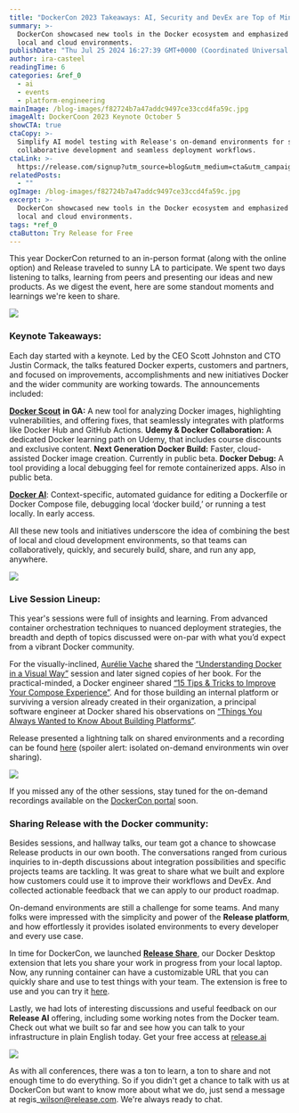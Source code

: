 ```yaml
---
title: "DockerCon 2023 Takeaways: AI, Security and DevEx are Top of Mind"
summary: >-
  DockerCon showcased new tools in the Docker ecosystem and emphasized a move to
  local and cloud environments.
publishDate: "Thu Jul 25 2024 16:27:39 GMT+0000 (Coordinated Universal Time)"
author: ira-casteel
readingTime: 6
categories: &ref_0
  - ai
  - events
  - platform-engineering
mainImage: /blog-images/f82724b7a47addc9497ce33ccd4fa59c.jpg
imageAlt: DockerCoon 2023 Keynote October 5
showCTA: true
ctaCopy: >-
  Simplify AI model testing with Release's on-demand environments for secure,
  collaborative development and seamless deployment workflows.
ctaLink: >-
  https://release.com/signup?utm_source=blog&utm_medium=cta&utm_campaign=blog-cta&utm_content=dockercon-2023-takeaways-ai-security-and-devex-are-top-of-mind
relatedPosts:
  - ""
ogImage: /blog-images/f82724b7a47addc9497ce33ccd4fa59c.jpg
excerpt: >-
  DockerCon showcased new tools in the Docker ecosystem and emphasized a move to
  local and cloud environments.
tags: *ref_0
ctaButton: Try Release for Free
---
```


This year DockerCon returned to an in-person format (along with the online option) and Release traveled to sunny LA to participate. We spent two days listening to talks, learning from peers and presenting our ideas and new products. As we digest the event, here are some standout moments and learnings we're keen to share.

![](/blog-images/13b906b70d214ca3f28af18356bd120f.jpeg)

### **Keynote Takeaways:**

Each day started with a keynote. Led by the CEO Scott Johnston and CTO Justin Cormack, the talks featured Docker experts, customers and partners, and focused on improvements, accomplishments and new initiatives Docker and the wider community are working towards. The announcements included:

[**Docker Scout**](https://www.docker.com/products/docker-scout/) **in GA:** A new tool for analyzing Docker images, highlighting vulnerabilities, and offering fixes, that seamlessly integrates with platforms like Docker Hub and GitHub Actions.
**Udemy & Docker Collaboration:** A dedicated Docker learning path on Udemy, that includes course discounts and exclusive content.
**Next Generation Docker Build:** Faster, cloud-assisted Docker image creation. Currently in public beta.
**Docker Debug:** A tool providing a local debugging feel for remote containerized apps. Also in public beta.

[**Docker AI**](https://www.docker.com/ai-early-access-program/): Context-specific, automated guidance for editing a Dockerfile or Docker Compose file, debugging local ‘docker build,’ or running a test locally. In early access.

All these new tools and initiatives underscore the idea of combining the best of local and cloud development environments, so that teams can collaboratively, quickly, and securely build, share, and run any app, anywhere.

![](/blog-images/87705afc739ade1f37e4154fa553bdfa.jpeg)

### **Live Session Lineup:**

This year's sessions were full of insights and learning. From advanced container orchestration techniques to nuanced deployment strategies, the breadth and depth of topics discussed were on-par with what you’d expect from a vibrant Docker community.

For the visually-inclined, [Aurélie Vache](https://www.dockercon.com/2023/speaker/895940/aur%C3%A9lie-vache) shared the [“Understanding Docker in a Visual Way”](https://www.dockercon.com/2023/session/1736615/understanding-docker-in-a-visual-way) session and later signed copies of her book. For the practical-minded, a Docker engineer shared [“15 Tips & Tricks to Improve Your Compose Experience”](https://www.dockercon.com/2023/session/1736584/15-tips-tricks-to-improve-your-compose-experience). And for those building an internal platform or surviving a version already created in their organization, a principal software engineer at Docker shared his observations on [“Things You Always Wanted to Know About Building Platforms”](https://www.dockercon.com/2023/session/1736606/things-you-always-wanted-to-know-about-building-platforms).

Release presented a lightning talk on shared environments and a recording can be found [here](https://vimeo.com/872652454?utm_source=blog&utm_medium=blog&utm_campaign=dockercon23) (spoiler alert: isolated on-demand environments win over sharing).  

![](/blog-images/e10ea90a0ba21c35cdd749a6b726255a.jpeg)

If you missed any of the other sessions, stay tuned for the on-demand recordings available on the [DockerCon portal](https://www.dockercon.com/2023) soon.

### **Sharing Release with the Docker community:**

Besides sessions, and hallway talks, our team got a chance to showcase Release products in our own booth. The conversations ranged from curious inquiries to in-depth discussions about integration possibilities and specific projects teams are tackling. It was great to share what we built and explore how customers could use it to improve their workflows and DevEx. And collected actionable feedback that we can apply to our product roadmap.

On-demand environments are still a challenge for some teams. And many folks were impressed with the simplicity and power of the **Release platform**, and how effortlessly it provides isolated environments to every developer and every use case.

In time for DockerCon, we launched [**Release Share**](https://open.docker.com/extensions/marketplace?extensionId=releasecom/docker-extension), our Docker Desktop extension that lets you share your work in progress from your local laptop. Now, any running container can have a customizable URL that you can quickly share and use to test things with your team. The extension is free to use and you can try it [here](https://open.docker.com/extensions/marketplace?extensionId=releasecom/docker-extension).

Lastly, we had lots of interesting discussions and useful feedback on our **Release AI** offering, including some working notes from the Docker team. Check out what we built so far and see how you can talk to your infrastructure in plain English today. Get your free access at [release.ai](http://release.ai/)

![](/blog-images/87c088c9d9e3a6883663db01e641dcfa.jpeg)

As with all conferences, there was a ton to learn, a ton to share and not enough time to do everything. So if you didn't get a chance to talk with us at DockerCon but want to know more about what we do, just send a message at regis\_wilson@release.com. We're always ready to chat.
